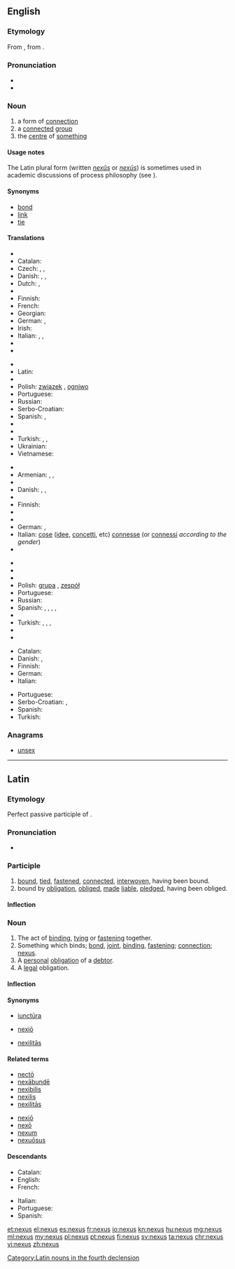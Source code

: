 ==English==
{{wikipedia|dab=nexus}}

===Etymology===
From {{etyl|la|en}} {{term|nexus||the act of binding together; bond|lang=la}}, from {{term/t|la|nectō||bind}}.

===Pronunciation===
* {{IPA|/ˈnɛksəs/}}
* {{rhymes|ɛksəs}}

===Noun===
{{head|en|noun|plural|nexuses|or|nexus}}

# a form of [[connection]]
# a [[connect]]ed [[group]]
# the [[centre]] of [[something]]

====Usage notes====
The Latin plural form (written ''[[nexûs]]'' or ''[[nexūs]]'') is sometimes used in academic discussions of process philosophy (see {{pedialite|Nexus (process philosophy)}}).

====Synonyms====
{{checksense}}
* [[bond]]
* [[link]]
* [[tie]]

====Translations====
{{trans-top|connection}}
* {{trreq|bg}}
* Catalan: {{t|ca|nexe|m}}
* Czech: {{t+|cs|souvislost|f}}, {{t|cs|spojení|n}}, {{t|cs|nexus|m}}
* Danish: {{t|da|sammenhæng|c}}, {{t|da|bindeled|n}}, {{t|da|forbindelse|c}}
* Dutch: {{t+|nl|band|m}}, {{t+|nl|verbinding|f}}
* {{trreq|et}}
* Finnish: {{t+|fi|yhteys}}
* French: {{t+|fr|nexus|m}}
* Georgian: {{t|ka|კავშირი|tr=kavširi|sc=Geor}}
* German: {{t+|de|Verbindung|f}}, {{t+|de|Verknüpfung|f}}
* Irish: {{t+|ga|nasc|m}}
* Italian: {{t+|it|nesso|m}}, {{t+|it|legame|m}}, {{t+|it|connessione|f}}
* {{trreq|ja}}
* {{trreq|kn}}
{{trans-mid}}
* {{trreq|ko}}
* Latin: {{t|la|nexus|m}}
* {{trreq|cmn}}
* Polish: [[związek]] {{g|m}}, [[ogniwo]] {{g|n}}
* Portuguese: {{t+|pt|nexo|m}}
* Russian: {{t+|ru|связь|f|tr=svjaz’|sc=Cyrl}}
* Serbo-Croatian: {{t|sh|veza|f}}
* Spanish: {{t+|es|nexo|m}}, {{t+|es|conexión|f}}
* {{trreq|sv}}
* {{trreq|ta}}
* Turkish: {{t+|tr|bağ}}, {{t+|tr|bağlantı}}, {{t+|tr|rabıta}}
* Ukrainian: {{t+|uk|зв'язок|m|tr=zvjazók|sc=Cyrl}}
* Vietnamese: {{t|vi|kết nối}}
{{trans-bottom}}

{{trans-top|connected group}}
* {{trreq|ar}}
* Armenian: {{t|hy|[[կապված]] [[խումբ]]|sc=Armn}}, {{t|hy|շարք|sc=Armn}}, {{t|hy|սերիա|sc=Armn}}
* {{trreq|bg}}
* Danish: {{t|da|kæde|c}}, {{t+|da|gruppe|c}}, {{t|da|række|c}}
* {{trreq|nl}}
* Finnish: {{t+|fi|ryhmä}}
* {{trreq|fr}}
* {{trreq|ka}}
* German: {{t+|de|Verbindung|f}}, {{t+|de|Netzwerk|n}}
* Italian: [[cose]] ([[idee]], [[concetti]], etc) [[connesse]] (or [[connessi]] ''according to the gender'')
* {{trreq|ja}}
{{trans-mid}}
* {{trreq|kn}}
* {{trreq|ko}}
* {{trreq|cmn}}
* Polish: [[grupa]] {{g|f}}, [[zespół]] {{g|m}}
* Portuguese: {{t+|pt|nexo|m}}
* Russian: {{t+|ru|группа|f|tr=grúppa|sc=Cyrl}}
* Spanish: {{t+|es|enchufe|m}} {{qualifier|colloquial}}, {{t+|es|cuña|f}} {{qualifier|colloquial}}, {{t+|es|junta|f}}, {{t+|es|vínculo|m}}, {{t+|es|vinculación|f}}
* {{trreq|ta}}
* Turkish: {{t+|tr|grup}}, {{t+|tr|ekip}}, {{t+|tr|takım}}, {{t+|tr|topluluk}}
* {{trreq|uk}}
* {{trreq|vi}}
{{trans-bottom}}

{{trans-top|centre of something}}
* Catalan: {{t+|ca|centre|m}}
* Danish: {{t|da|schankel}}, {{t|da|nexus}}
* Finnish: {{t+|fi|keskus}}
* German: {{t+|de|Zentrum|n}}
* Italian: {{t+|it|centro|m}}
{{trans-mid}}
* Portuguese: {{t+|pt|centro|m}}
* Serbo-Croatian: {{t|sh|centar}}, {{t|sh|središte}}
* Spanish: {{t+|es|centro}}
* Turkish: {{t+|tr|merkez}}
{{trans-bottom}}

===Anagrams===
* [[unsex#English|unsex]]

----

==Latin==

===Etymology===
Perfect passive participle of {{term/t|la|nectō||bind}}.

===Pronunciation===
* {{a|Classical}} {{IPA|/ˈnek.sus/|lang=la}}

===Participle===
{{la-perfect participle|nex}}

# [[bind|bound]], [[tie]]d, [[fasten]]ed, [[connect]]ed, [[interwoven]], having been bound.
# bound by [[obligation]], [[oblige]]d, [[make|made]] [[liable]], [[pledge]]d, having been obliged.

====Inflection====
{{la-decl-1&2|nex}}

===Noun===
{{la-noun|nexus|nexus|nexūs|m|fourth}}

# The act of [[bind]]ing, [[tie|tying]] or [[fasten]]ing together.
# Something which binds; [[bond]], [[joint]], [[binding]], [[fastening]]; [[connection]]; [[#English|nexus]].
# A [[personal]] [[obligation]] of a [[debtor]].
# A [[legal]] obligation.

====Inflection====
{{la-decl-4th|nex}}

====Synonyms====
* {{sense|joint}} [[iunctura|iunctūra]]
* {{sense|fastening}} [[nexio|nexiō]]
* {{sense|connection}} [[nexilitas|nexilitās]]

====Related terms====
{{top2}}
* [[necto|nectō]]
* [[nexabunde|nexābundē]]
* [[nexibilis]]
* [[nexilis]]
* [[nexilitas|nexilitās]]
{{mid2}}
* [[nexio|nexiō]]
* [[nexo#Latin|nexō]]
* [[nexum]]
* [[nexuosus|nexuōsus]]
{{bottom}}

====Descendants====
{{top2}}
* Catalan: {{l|ca|nexe}}
* English: {{l|en|nexus}}
* French: {{l|fr|nexe}}
{{mid2}}
* Italian: {{l|it|nesso}}
* Portuguese: {{l|pt|nexo}}
* Spanish: {{l|es|nexo}}
{{bottom}}

[[Category:Latin nouns in the fourth declension]]

[[et:nexus]]
[[el:nexus]]
[[es:nexus]]
[[fr:nexus]]
[[io:nexus]]
[[kn:nexus]]
[[hu:nexus]]
[[mg:nexus]]
[[ml:nexus]]
[[my:nexus]]
[[pl:nexus]]
[[pt:nexus]]
[[fi:nexus]]
[[sv:nexus]]
[[ta:nexus]]
[[chr:nexus]]
[[vi:nexus]]
[[zh:nexus]]